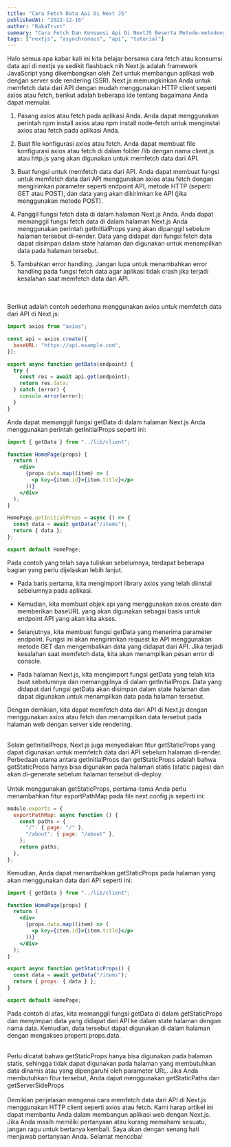 ```yaml
---
title: "Cara Fetch Data Api Di Next JS"
publishedAt: "2022-12-16"
author: "RakaTrust"
summary: "Cara Fetch Dan Konsumsi Api Di NextJS Beserta Metode-metodenya"
tags: ["nextjs", "asynchronous", "api", "tutorial"]
---
```


Halo semua apa kabar kali ini kita belajar bersama cara fetch atau konsumsi data api di nextjs ya
sedikit flashback nih Next.js adalah framework JavaScript yang dikembangkan oleh Zeit untuk membangun
aplikasi web dengan server side rendering (SSR). Next.js memungkinkan Anda untuk memfetch data dari API
dengan mudah menggunakan HTTP client
seperti axios atau fetch, berikut adalah beberapa ide
tentang bagaimana Anda dapat memulai:

1. Pasang axios atau fetch pada aplikasi Anda. Anda dapat menggunakan perintah npm install axios atau
   npm install node-fetch untuk menginstal axios atau fetch pada aplikasi Anda.

2. Buat file konfigurasi axios atau fetch. Anda dapat membuat file konfigurasi axios atau fetch di
   dalam folder /lib dengan nama client.js atau http.js yang akan digunakan untuk memfetch data dari API.

3. Buat fungsi untuk memfetch data dari API. Anda dapat membuat fungsi untuk memfetch data dari API
   menggunakan axios atau fetch dengan mengirimkan parameter seperti endpoint API,
   metode HTTP (seperti GET atau POST), dan data yang akan dikirimkan ke API (jika menggunakan metode POST).

4. Panggil fungsi fetch data di dalam halaman Next.js Anda. Anda dapat memanggil fungsi fetch data di
   dalam halaman Next.js Anda menggunakan perintah getInitialProps yang akan dipanggil sebelum halaman tersebut
   di-render. Data yang didapat dari fungsi
   fetch data dapat disimpan dalam state halaman dan digunakan untuk menampilkan data pada halaman tersebut.

5. Tambahkan error handling. Jangan lupa untuk menambahkan error handling pada fungsi fetch data agar aplikasi
   tidak crash jika terjadi kesalahan saat memfetch data dari API.

<br />
<br />
Berikut adalah contoh sederhana menggunakan axios untuk memfetch data dari API
di Next.js:

```jsx
import axios from "axios";

const api = axios.create({
  baseURL: "https://api.example.com",
});

export async function getData(endpoint) {
  try {
    const res = await api.get(endpoint);
    return res.data;
  } catch (error) {
    console.error(error);
  }
}
```

Anda dapat memanggil fungsi getData di dalam halaman Next.js
Anda menggunakan perintah getInitialProps seperti ini:

```jsx
import { getData } from "../lib/client";

function HomePage(props) {
  return (
    <div>
      {props.data.map((item) => (
        <p key={item.id}>{item.title}</p>
      ))}
    </div>
  );
}

HomePage.getInitialProps = async () => {
  const data = await getData("/items");
  return { data };
};

export default HomePage;
```

Pada contoh yang telah saya tuliskan sebelumnya, terdapat beberapa bagian yang perlu dijelaskan lebih lanjut.

- Pada baris pertama, kita mengimport library axios yang telah diinstal sebelumnya pada aplikasi.

- Kemudian, kita membuat objek api yang menggunakan axios.create dan memberikan baseURL yang akan
  digunakan sebagai basis untuk endpoint API yang akan kita akses.

- Selanjutnya, kita membuat fungsi getData yang menerima parameter endpoint. Fungsi ini akan
  mengirimkan request ke API menggunakan metode GET dan mengembalikan data yang didapat dari API.
  Jika terjadi kesalahan saat memfetch data, kita akan menampilkan pesan error di console.

- Pada halaman Next.js, kita mengimport fungsi getData yang telah kita buat sebelumnya dan
  memanggilnya di dalam getInitialProps. Data yang didapat dari fungsi getData akan disimpan dalam
  state halaman dan dapat digunakan untuk menampilkan data pada halaman tersebut.

Dengan demikian, kita dapat memfetch data dari API di Next.js dengan menggunakan
axios atau fetch dan
menampilkan data tersebut pada halaman web dengan server side rendering.

<br />
Selain getInitialProps, Next.js juga menyediakan fitur getStaticProps yang dapat
digunakan untuk memfetch data dari API sebelum halaman di-render. Perbedaan utama
antara getInitialProps dan getStaticProps adalah bahwa getStaticProps hanya bisa
digunakan pada halaman statis (static pages) dan akan di-generate sebelum halaman
tersebut di-deploy.
<br />
<br />
Untuk menggunakan getStaticProps, pertama-tama Anda perlu menambahkan fitur
exportPathMap pada file next.config.js seperti ini:

```jsx
module.exports = {
  exportPathMap: async function () {
    const paths = {
      "/": { page: "/" },
      "/about": { page: "/about" },
    };
    return paths;
  },
};
```

Kemudian, Anda dapat menambahkan getStaticProps pada halaman yang akan menggunakan data dari API seperti ini:

```jsx
import { getData } from "../lib/client";

function HomePage(props) {
  return (
    <div>
      {props.data.map((item) => (
        <p key={item.id}>{item.title}</p>
      ))}
    </div>
  );
}

export async function getStaticProps() {
  const data = await getData("/items");
  return { props: { data } };
}

export default HomePage;
```

Pada contoh di atas, kita memanggil fungsi getData di dalam getStaticProps
dan menyimpan data yang didapat dari API ke dalam state halaman dengan nama data. Kemudian, data
tersebut dapat digunakan di dalam halaman dengan mengakses properti props.data.

<br />
Perlu dicatat bahwa getStaticProps hanya bisa digunakan pada halaman statis, sehingga
tidak dapat digunakan pada halaman yang membutuhkan data dinamis atau yang dipengaruhi
oleh parameter URL. Jika Anda membutuhkan fitur tersebut, Anda dapat menggunakan
getStaticPaths dan getServerSideProps

<br />
<br />
Demikian penjelasan mengenai cara memfetch data dari API di Next.js menggunakan
HTTP client seperti axios atau fetch. Kami harap artikel ini dapat membantu Anda
dalam membangun aplikasi web dengan Next.js. Jika Anda masih memiliki pertanyaan
atau kurang memahami sesuatu, jangan ragu untuk bertanya kembali. Saya akan
dengan senang hati menjawab pertanyaan Anda. Selamat mencoba!
